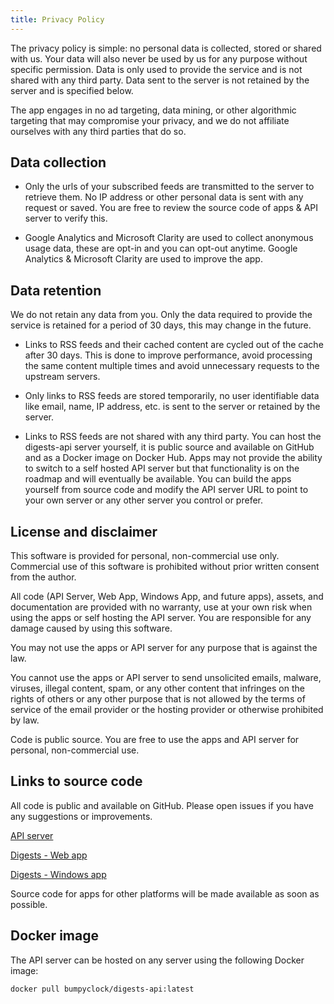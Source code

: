 ```yaml
---
title: Privacy Policy
---
```


The privacy policy is simple: no personal data is collected, stored or shared with us. Your data will also never be used by us for any purpose without specific permission. Data is only used to provide the service and is not shared with any third party. Data sent to the server is not retained by the server and is specified below.

The app engages in no ad targeting, data mining, or other algorithmic targeting that may compromise your privacy, and we do not affiliate ourselves with any third parties that do so.

## Data collection

* Only the urls of your subscribed feeds are transmitted to the server to retrieve them. No IP address or other personal data is sent with any request or saved. You are free to review the source code of apps & API server to verify this. 

* Google Analytics and Microsoft Clarity are used to collect anonymous usage data, these are opt-in and you can opt-out anytime. Google Analytics & Microsoft Clarity are used to improve the app.

## Data retention

We do not retain any data from you. Only the data required to provide the service is retained for a period of 30 days, this may change in the future. 

- Links to RSS feeds and their cached content are cycled out of the cache after 30 days. This is done to improve performance, avoid processing the same content multiple times and avoid unnecessary requests to the upstream servers. 

- Only links to RSS feeds are stored temporarily, no user identifiable data like email, name, IP address, etc. is sent to the server or retained by the server. 

- Links to RSS feeds are not shared with any third party. You can host the digests-api server yourself, it is public source and available on GitHub and as a Docker image on Docker Hub. Apps may not provide the ability to switch to a self hosted API server but that functionality is on the roadmap and will eventually be available. You can build the apps yourself from source code and modify the API server URL to point to your own server or any other server you control or prefer.

## License and disclaimer

This software is provided for personal, non-commercial use only. Commercial use of this software is prohibited without prior written consent from the author.

All code (API Server, Web App, Windows App, and future apps), assets, and documentation are provided with no warranty, use at your own risk when using the apps or self hosting the API server. You are responsible for any damage caused by using this software.

You may not use the apps or API server for any purpose that is against the law.

You cannot use the apps or API server to send unsolicited emails, malware, viruses, illegal content, spam, or any other content that infringes on the rights of others or any other purpose that is not allowed by the terms of service of the email provider or the hosting provider or otherwise prohibited by law.

Code is public source. You are free to use the apps and API server for personal, non-commercial use.


## Links to source code

All code is public and available on GitHub. Please open issues if you have any suggestions or improvements.


[API server](https://github.com/BumpyClock/digests-api)

[Digests - Web app](https://github.com/BumpyClock/digests-web)

[Digests - Windows app](https://github.com/BumpyClock/Digests-Windows)

Source code for apps for other platforms will be made available as soon as possible.

## Docker image

The API server can be hosted on any server using the following Docker image:

```bash
docker pull bumpyclock/digests-api:latest
```


